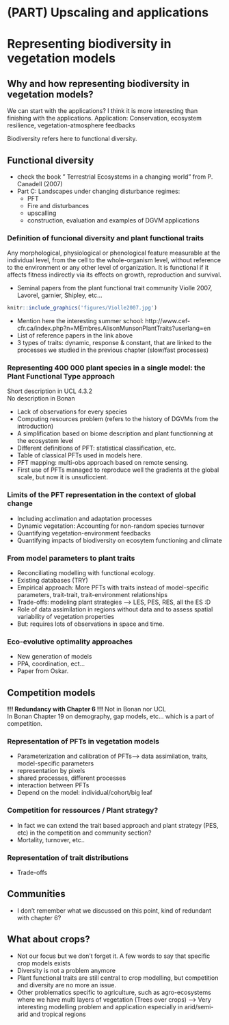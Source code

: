 # (PART) Upscaling and applications {-}
<!-- UCL 4.3.1 -->

# Representing biodiversity in vegetation models
\chaptermark{Biodiversity}


## Why and how representing biodiversity in vegetation models?  
We can start with the applications? I think it is more interesting than finishing with the applications. 
Application: Conservation, ecosystem resilience, vegetation-atmosphere feedbacks

Biodiversity refers here to functional diversity. 

## Functional diversity
- check the book " Terrestrial Ecosystems in a changing world" from P. Canadell (2007)
- Part C: Landscapes under changing disturbance regimes:
    - PFT
    - Fire and disturbances
    - upscalling
    - construction, evaluation and examples of DGVM applications
    
### Definition of funcional diversity and plant functional traits
Any morphological, physiological or phenological feature measurable at the individual level, from the cell to the whole-organism level, without reference to the environment or any other level of organization. 
It is functional if it affects fitness indirectly via its effects on growth, reproduction and survival.

- Seminal papers from the plant functional trait community Violle 2007, Lavorel, garnier, Shipley, etc...

```r
knitr::include_graphics('figures/Violle2007.jpg')
```
- Mention here the interesting summer school: http://www.cef-cfr.ca/index.php?n=MEmbres.AlisonMunsonPlantTraits?userlang=en
- List of reference papers in the link above
- 3 types of traits: dynamic, response & constant, that are linked to the processes we studied in the previous chapter (slow/fast processes)

### Representing 400 000 plant species in a single model: the Plant Functional Type approach
Short description in UCL 4.3.2  
No description in Bonan

- Lack of observations for every species
- Computing resources problem (refers to the history of DGVMs from the introduction)
- A simplification based on biome description and plant functionning at the ecosystem level 
- Different definitions of PFT: statistical classification, etc.
- Table of classical PFTs used in models here. 
- PFT mapping: multi-obs approach based on remote sensing. 
- First use of PFTs managed to reproduce well the gradients at the global scale, but now it is unsuficcient. 


### Limits of the PFT representation in the context of global change
- Including acclimation and adaptation processes
- Dynamic vegetation: Accounting for non-random species turnover
- Quantifying vegetation-environment feedbacks
- Quantifying impacts of biodiversity on ecosytem functioning and climate

### From model parameters to plant traits
- Reconciliating modelling with functional ecology. 
- Existing databases (TRY)
- Empirical approach: More PFTs with traits instead of model-specific parameters, trait-trait, trait-environment relationships
- Trade-offs: modeling plant strategies --> LES, PES, RES, all the ES :D
- Role of data assimilation in regions without data and to assess spatial variability of vegetation properties
- But: requires lots of observations in space and time. 

### Eco-evolutive optimality approaches
- New generation of models 
- PPA, coordination, ect... 
- Paper from Oskar. 

<!-- _____________________ COMPETITION MODELS ________________________ -->
## Competition models
**!!! Redundancy with Chapter 6 !!!**
Not in Bonan nor UCL  
In Bonan Chapter 19 on demography, gap models, etc... which is a part of competition. 

### Representation of PFTs in vegetation models
- Parameterization and calibration of PFTs--> data assimilation, traits, model-specific parameters
- representation by pixels
- shared processes, different processes
- interaction between PFTs
- Depend on the model: individual/cohort/big leaf

### Competition for ressources / Plant strategy? 
- In fact we can extend the trait based approach and plant strategy (PES, etc) 
in the competition and community section? 
- Mortality, turnover, etc..

### Representation of trait distributions 
- Trade-offs

<!-- _____________________ COMMUNITIES ________________________ -->
## Communities
- I don't remember what we discussed on this point, kind of redundant with chapter 6? 

## What about crops? 
- Not our focus but we don't forget it. A few words to say that specific crop models exists
- Diversity is not a problem anymore
- Plant functional traits are still central to crop modelling, but competition and diversity are no more an issue. 
- Other problematics specific to agriculture, such as agro-ecosystems where we have multi layers of vegetation (Trees over crops) --> Very interesting modelling problem and application especially in arid/semi-arid and tropical regions



